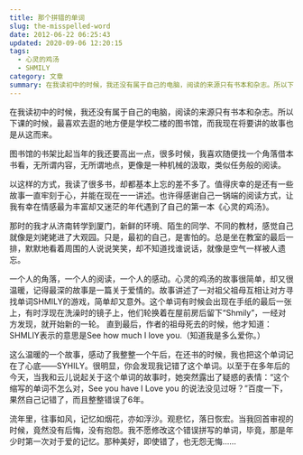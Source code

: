 ```yaml
---
title: 那个拼错的单词
slug: the-misspelled-word
date: 2012-06-22 06:25:43
updated: 2020-09-06 12:20:15
tags:
  - 心灵的鸡汤
  - SHMILY
category: 文章
summary: 在我读初中的时候，我还没有属于自己的电脑，阅读的来源只有书本和杂志。所以下课的时候，最喜欢去逛的地方便是学校二楼的图书馆，而我现在将要讲的故事也是从这而来。
---
```


在我读初中的时候，我还没有属于自己的电脑，阅读的来源只有书本和杂志。所以下课的时候，最喜欢去逛的地方便是学校二楼的图书馆，而我现在将要讲的故事也是从这而来。

图书馆的书架比起当年的我还要高出一点，很多时候，我喜欢随便找一个角落借本书看，无所谓内容，无所谓地点，更像是一种机械的汲取，类似任务般的阅读。

以这样的方式，我读了很多书，却都基本上忘的差不多了。值得庆幸的是还有一些故事一直牢刻于心，并能在现在一一讲述。也许得感谢自己一锅端的阅读方式，让我有幸在情感最为丰富却又迷茫的年代遇到了自己的第一本《心灵的鸡汤》。

那时的我才从济南转学到厦门，新鲜的环境、陌生的同学、不同的教材，感觉自己就像是刘姥姥进了大观园。只是，最初的自己，是害怕的。总是坐在教室的最后一排，默默地看着周围的人说说笑笑，却不知道找谁说话，就像是空气一样被人遗忘。

一个人的角落，一个人的阅读，一个人的感动。心灵的鸡汤的故事很简单，却又很温暖，记得最深的故事是一篇关于爱情的。故事讲述了一对祖父祖母互相让对方寻找单词SHMILY的游戏，简单却又意外。这个单词有时候会出现在手纸的最后一张上，有时浮现在洗澡时的镜子上，他们轮换着在屋前房后留下“Shmily”，一经对方发现，就开始新的一轮。 直到最后，作者的祖母死去的时候，他才知道：SHMLIY表示的意思是See how much I love you.（知道我是多么爱你。）

这么温暖的一个故事，感动了我整整一个午后，在还书的时候，我也把这个单词记在了心底——SYHILY。很明显，你会发现我记错了这个单词。以至于在多年后的今天，当我和云儿说起关于这个单词的故事时，她突然露出了疑惑的表情：“这个缩写的单词不怎么对，See you have I Love you 的说法没见过呀？”百度一下，果然自己记错了，而且整整错误了6年。

流年里，往事如风，记忆如烟花，亦如浮沙。观悲忆，落日恢宏。当我回首审视的时候，竟然没有后悔，没有抱怨。我不愿修改这个错误拼写的单词，毕竟，那是年少时第一次对于爱的记忆。那种美好，即使错了，也无怨无悔……
